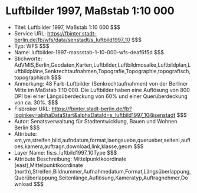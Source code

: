 # Luftbilder 1997, Maßstab 1:10 000
- Titel: Luftbilder 1997, Maßstab 1:10 000 $$$
- Service URL: https://fbinter.stadt-berlin.de/fb/wfs/data/senstadt/s_luftbild1997_10 $$$
- Typ: WFS $$$
- Name: luftbilder-1997-massstab-1-10-000-wfs-deaf6f5d $$$
- Stichworte: AdVMIS,Berlin,Geodaten,Karten,Luftbilder,Luftbildmosaike,Luftbildplan,Luftbildpläne,Senkrechtaufnahmen,Topografie,Topographie,topografisch,topographisch $$$
- Anmerkung: 48 Farb-Luftbilder (Senkrechtaufnahmen) von der Berliner Mitte im Maßstab 1:10 000. Die Luftbilder haben eine Auflösung von 800 DPI bei einer Längsüberdeckung von 60% und einer Querüberdeckung von ca. 30%. $$$
- Fisbroker URL: https://fbinter.stadt-berlin.de/fb?loginkey=alphaDataStart&alphaDataId=s_luftbild1997_10@senstadt $$$
- Autor: Senatsverwaltung für Stadtentwicklung, Bauen und Wohnen Berlin $$$
- Attribute: xm,ym,streifen,bild,aufndatum,format,laengsuebe,querueber,seitenl,aufloes,kamera,auftragn,download,link,klasse,geom $$$
- Layer Name: fis:s_luftbild1997_10Type $$$
- Attribute Beschreibung: Mittelpunktkoordinate (east),Mittelpunktkoordinate (north),Streifen,Bildnummer,Aufnahmedatum,Format,Längsüberlappung,Querüberlappung,Seitenlänge,Auflösung,Kameratyp,Auftragnehmer,Download $$$

